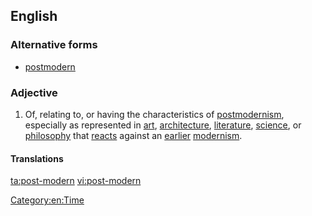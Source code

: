 ==English==
{{wikipedia|Postmodernism}}

===Alternative forms===
* [[postmodern]]

===Adjective===
{{en-adj|head=[[post-]][[modern]]}}

# Of, relating to, or having the characteristics of [[postmodernism]], especially as represented in [[art]], [[architecture]], [[literature]], [[science]], or [[philosophy]] that [[react]]s against an [[earlier]] [[modernism]].

====Translations====
{{trans-see|having the characteristics of postmodernism|postmodern}}

[[Category:en:Time]]

[[ta:post-modern]]
[[vi:post-modern]]